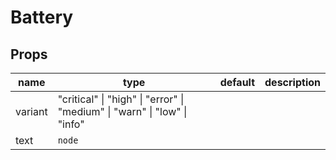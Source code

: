 
# Battery
<ExampleComponent source="Battery/critical-severity.js" name="critical severity.js" /><ExampleComponent source="Battery/high-severity.js" name="high severity.js" /><ExampleComponent source="Battery/low-severity.js" name="low severity.js" /><ExampleComponent source="Battery/medium-severity.js" name="medium severity.js" />

## Props

|name|type|default|description|
|----|----|-------|-----------|
|variant|"critical" &#124; "high" &#124; "error" &#124; "medium" &#124; "warn" &#124; "low" &#124; "info"|||
|text|`node`|||



